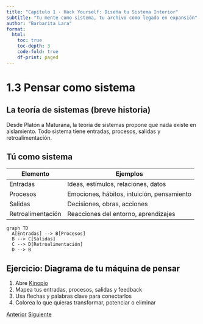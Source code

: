 ```yaml
---
title: "Capítulo 1 · Hack Yourself: Diseña tu Sistema Interior"
subtitle: "Tu mente como sistema, tu archivo como legado en expansión"
author: "Barbarita Lara"
format:
  html:
    toc: true
    toc-depth: 3
    code-fold: true
    df-print: paged
---
```


# 1.3 Pensar como sistema

## La teoría de sistemas (breve historia)

Desde Platón a Maturana, la teoría de sistemas propone que nada existe en aislamiento. Todo sistema tiene entradas, procesos, salidas y retroalimentación.

## Tú como sistema

| Elemento      | Ejemplos                                   |
|---------------|--------------------------------------------|
| Entradas      | Ideas, estímulos, relaciones, datos        |
| Procesos      | Emociones, hábitos, intuición, pensamiento |
| Salidas       | Decisiones, obras, acciones                |
| Retroalimentación | Reacciones del entorno, aprendizajes     |

```mermaid
graph TD
  A[Entradas] --> B[Procesos]
  B --> C[Salidas]
  C --> D[Retroalimentación]
  D --> B
```

## Ejercicio: Diagrama de tu máquina de pensar

1. Abre [Kinopio](https://kinopio.club/)
2. Mapea tus entradas, procesos, salidas y feedback
3. Usa flechas y palabras clave para conectarlos
4. Colorea lo que quieras transformar, potenciar o eliminar


<a href="01_2-elneorenacimientoytu.qmd" class="btn btn-primary">Anterior</a>
<a href="01_4" class="btn btn-primary">Siguiente</a>